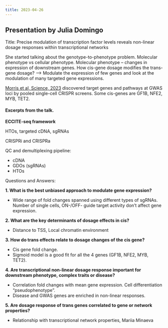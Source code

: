 ```yaml
---
title: 2023-04-26
---
```


## Presentation by Julia Domingo

Title: Precise modulation of transcription factor levels reveals non-linear dosage responses within transcriptional networks

She started talking about the genotype-to-phenotype problem.
Molecular phenotype vs cellular phenotype.
Molecular phenotype -- changes in expression of downstream genes.
How cis-gene dosage modifies the trans-gene dosage?
--> Modulate the expression of few genes and look at the modulation of many targeted gene expressions.

[Morris et al, Science, 2023](https://www.science.org/doi/10.1126/science.adh7699) discovered target genes and pathways at GWAS loci 
by pooled single-cell CRISPR screens.
Some cis-genes are GF1B, NFE2, MYB, TET2.

#### Excerpts from the talk.

**ECCITE-seq framework**

HTOs, targeted cDNA, sgRNAs

CRISPRi and CRISPRa

QC and demultiplexing pipeline:

  - cDNA
  - GDOs (sgRNAs)
  - HTOs

Questions and Answers:

  **1. What is the best unbiased approach to modulate gene expression?**

  - Wide range of fold changes spanned using different types of sgRNAs. 
  Number of single cells, ON-/OFF- guide target activity don't affect gene expression.

  **2. What are the key determinants of dosage effects in cis?**
  
  - Distance to TSS, Local chromatin environment

  **3. How do trans effects relate to dosage changes of the cis gene?**

  - Cis gene fold change.
  - Sigmoid model is a good fit for all the 4 genes (GF1B, NFE2, MYB, TET2).


  **4. Are transcriptional non-linear dosage response important for downstream phenotype, complex traits or disease?**

  - Correlation fold changes with mean gene expression. Cell differentiation "pseudophenotype".
  - Disease and GWAS genes are enriched in non-linear responses.

  **5. Are dosage response of trans genes correlated to gene or network properties?**

  - Relationship with transcriptional network properties, Mariia Minaeva
